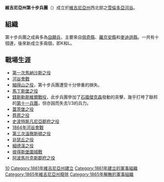 {{unreferenced|time=2009-7-14}}

'''維吉尼亞州第十步兵團'''（{{lang-en|10th Virginia Infantry}}）成立於[[維吉尼亞州|維吉尼亞州]]西北部之[[雪倫多亞河谷|雪倫多亞河谷]]。

==組織==
第十步兵團之成員多為[[自願兵|自願兵]]，主要來自[[佩奇縣_(維吉尼亞州)|佩奇縣]]、[[羅京安縣_(維吉尼亞州)|羅京安縣]]和[[麥迪遜縣_(維吉尼亞州)|麥迪遜縣]]。一共有十個連，後來新成立多兩個，即K和L。

==戰場生涯==
*[[第一次馬納沙斯之役|第一次馬納沙斯之役]]
*[[河谷會戰|河谷會戰]]
*[[細得山之役|細得山之役]]，第十步兵團遭受十分慘重的損失。
*[[馬丁斯堡之役|馬丁斯堡之役]]
*[[錢斯勒斯維爾戰役|錢斯勒斯維爾戰役]]，此步兵團參加了[[石牆傑克森|石牆傑克森]]發動的突擊，幾乎打垮了聯邦的[[第十一兵團_(南北戰爭)|第十一兵團]]，但亦因而失去1/3的兵力。
*[[蓋茨堡之役|蓋茨堡之役]]
*[[莽原之役|莽原之役]]
*[[史波特斯凡尼亞郡府之役|史波特斯凡尼亞郡府之役]]
*[[1864年河谷會戰|1864年河谷會戰]]
*[[第三次溫徹斯頓之役|第三次溫徹斯頓之役]]
*[[非瑟丘之役|非瑟丘之役]]
*[[細德溪之役|細德溪之役]]
*[[彼得斯堡圍城戰|彼得斯堡圍城戰]]
*[[阿波馬托克斯郡府之役|阿波馬托克斯郡府之役]]

[[Category:維吉尼亞州步兵團|10]]
[[Category:1861年維吉尼亞州建立|Category:1861年維吉尼亞州建立]]
[[Category:1861年建立的軍事組織|Category:1861年建立的軍事組織]]
[[Category:1865年維吉尼亞州廢除|Category:1865年維吉尼亞州廢除]]
[[Category:1865年解散的軍事組織|Category:1865年解散的軍事組織]]